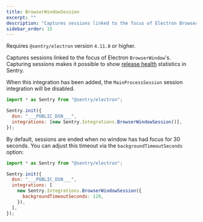 ```yaml
---
title: BrowserWindowSession
excerpt: ""
description: "Captures sessions linked to the focus of Electron BrowserWindows."
sidebar_order: 15
---
```


Requires `@sentry/electron` version `4.11.0` or higher.

Captures sessions linked to the focus of Electron `BrowserWindow`'s. Capturing
sessions makes it possible to show [release health](/product/releases/health/)
statistics in Sentry.

When this integration has been added, the `MainProcessSession` session
integration will be disabled.

<SignInNote />

```javascript
import * as Sentry from "@sentry/electron";

Sentry.init({
  dsn: "___PUBLIC_DSN___",
  integrations: [new Sentry.Integrations.BrowserWindowSession()],
});
```

By default, sessions are ended when no window has had focus for 30
seconds. You can adjust this timeout via the `backgroundTimeoutSeconds` option:

```javascript
import * as Sentry from "@sentry/electron";

Sentry.init({
  dsn: "___PUBLIC_DSN___",
  integrations: [
    new Sentry.Integrations.BrowserWindowSession({
      backgroundTimeoutSeconds: 120,
    }),
  ],
});
```
